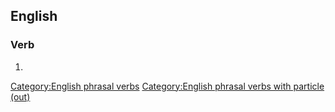 ==English==
{{rfc}}
===Verb===
{{head|en|verb|head=[[creep]] [[someone]] [[out]]}}

# {{alternative form of|[[give someone the creeps]]}}

[[Category:English phrasal verbs]]
[[Category:English phrasal verbs with particle (out)]]